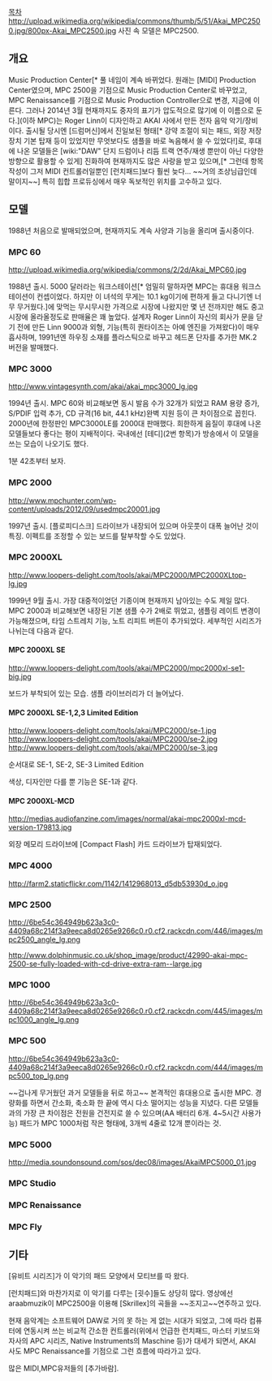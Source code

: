 [[목차]]
http://upload.wikimedia.org/wikipedia/commons/thumb/5/51/Akai_MPC2500.jpg/800px-Akai_MPC2500.jpg
사진 속 모델은 MPC2500.

== 개요 ==

Music Production Center[* 풀 네임이 계속 바뀌었다. 원래는 [MIDI] Production Center였으며, MPC 2500을 기점으로 Music Production Center로 바꾸었고, MPC Renaissance를 기점으로 Music Production Controller으로 변경, 지금에 이른다. 그러나 2014년 3월 현재까지도 중자의 표기가 압도적으로 많기에 이 이름으로 둔다.](이하 MPC)는 Roger Linn이 디자인하고 AKAI 사에서 만든 전자 음악 악기/장비이다. 출시될 당시엔 [드럼머신]에서 진일보된 형태[* 강약 조절이 되는 패드, 외장 저장 장치 기본 탑재 등이 있었지만 무엇보다도 샘플을 바로 녹음해서 쓸 수 있었다!]로, 후대에 나온 모델들은 [wiki:"DAW" 단지 드럼이나 리듬 트랙 연주/재생 뿐만이 아닌 다양한 방향으로 활용할 수 있게] 진화하여 현재까지도 많은 사랑을 받고 있으며,[* 그런데 항목 작성이 그저 MIDI 컨트롤러일뿐인 [런치패드]보다 훨씬 늦다... ~~거의 조상님급인데 말이지~~] 특히 힙합 프로듀싱에서 매우 독보적인 위치를 고수하고 있다. 

== 모델 ==

1988년 처음으로 발매되었으며, 현재까지도 계속 사양과 기능을 올리며 출시중이다.

=== MPC 60 ===

http://upload.wikimedia.org/wikipedia/commons/2/2d/Akai_MPC60.jpg

1988년 출시. 5000 달러라는 워크스테이션[* 엄밀히 말하자면 MPC는 휴대용 워크스테이션이 컨셉이었다. 하지만 이 녀석의 무게는 10.1 kg이기에 편하게 들고 다니기엔 너무 무거웠다.]에 맞먹는 무시무시한 가격으로 시장에 나왔지만 몇 년 전까지만 해도 중고 시장에 올라올정도로 판매율은 꽤 높았다. 설계자 Roger Linn이 자신의 회사가 문을 닫기 전에 만든 Linn 9000과 외형, 기능(특히 퀀타이즈는 아예 엔진을 가져왔다)이 매우 흡사하며, 1991년엔 하우징 소재를 플라스틱으로 바꾸고 헤드폰 단자를 추가한 MK.2 버전을 발매했다.

=== MPC 3000 ===

http://www.vintagesynth.com/akai/akai_mpc3000_lg.jpg

1994년 출시. MPC 60와 비교해보면 동시 발음 수가 32개가 되었고 RAM 용량 증가, S/PDIF 입력 추가, CD 규격(16 bit, 44.1 kHz)완벽 지원 등이 큰 차이점으로 꼽힌다. 2000년에 한정판인 MPC3000LE를 2000대 판매했다. 희한하게 음질이 후대에 나온 모델들보다 좋다는 평이 지배적이다. 국내에선 [테디](2번 항목)가 방송에서 이 모델을 쓰는 모습이 나오기도 했다.

{{{#!html
<iframe width="400" height="300" src="//www.youtube.com/embed/Fya5h410cE0" frameborder="0" allowfullscreen></iframe>)
}}}
1분 42초부터 보자.

=== MPC 2000 ===

http://www.mpchunter.com/wp-content/uploads/2012/09/usedmpc20001.jpg

1997년 출시. [플로피디스크] 드라이브가 내장되어 있으며 아웃풋이 대폭 늘어난 것이 특징. 이펙트를 조정할 수 있는 보드를 탈부착할 수도 있었다.

=== MPC 2000XL ===

http://www.loopers-delight.com/tools/akai/MPC2000/MPC2000XLtop-lg.jpg

1999년 9월 출시. 가장 대중적이었던 기종이며 현재까지 남아있는 수도 제일 많다. MPC 2000과 비교해보면 내장된 기본 샘플 수가 2배로 뛰었고, 샘플링 레이트 변경이 가능해졌으며, 타임 스트레치 기능, 노트 리피트 버튼이 추가되었다. 세부적인 시리즈가 나뉘는데 다음과 같다.

==== MPC 2000XL SE ====

http://www.loopers-delight.com/tools/akai/MPC2000/mpc2000xl-se1-big.jpg

보드가 부착되어 있는 모습.
샘플 라이브러리가 더 늘어났다.

==== MPC 2000XL SE-1,2,3 Limited Edition ====

http://www.loopers-delight.com/tools/akai/MPC2000/se-1.jpg
http://www.loopers-delight.com/tools/akai/MPC2000/se-2.jpg
http://www.loopers-delight.com/tools/akai/MPC2000/se-3.jpg

순서대로 SE-1, SE-2, SE-3 Limited Edition

색상, 디자인만 다를 뿐 기능은 SE-1과 같다.

==== MPC 2000XL-MCD ====

http://medias.audiofanzine.com/images/normal/akai-mpc2000xl-mcd-version-179813.jpg

외장 메모리 드라이브에 [Compact Flash] 카드 드라이브가 탑재되었다.

=== MPC 4000 ===

http://farm2.staticflickr.com/1142/1412968013_d5db53930d_o.jpg

=== MPC 2500 ===

http://6be54c364949b623a3c0-4409a68c214f3a9eeca8d0265e9266c0.r0.cf2.rackcdn.com/446/images/mpc2500_angle_lg.png

http://www.dolphinmusic.co.uk/shop_image/product/42990-akai-mpc-2500-se-fully-loaded-with-cd-drive-extra-ram--large.jpg

=== MPC 1000 ===

http://6be54c364949b623a3c0-4409a68c214f3a9eeca8d0265e9266c0.r0.cf2.rackcdn.com/445/images/mpc1000_angle_lg.png

=== MPC 500 ===

http://6be54c364949b623a3c0-4409a68c214f3a9eeca8d0265e9266c0.r0.cf2.rackcdn.com/444/images/mpc500_top_lg.png

~~겁나게 무거웠던 과거 모델들을 뒤로 하고~~ 본격적인 휴대용으로 출시한 MPC. 경량화를 하면서 간소화, 축소화 한 끝에 역시 다소 떨어지는 성능을 지녔다. 다른 모델들과의 가장 큰 차이점은 전원을 건전지로 쓸 수 있으며(AA 배터리 6개. 4~5시간 사용가능) 패드가 MPC 1000처럼 작은 형태에, 3개씩 4줄로 12개 뿐이라는 것.

=== MPC 5000 ===

http://media.soundonsound.com/sos/dec08/images/AkaiMPC5000_01.jpg

=== MPC Studio ===
=== MPC Renaissance ===
=== MPC Fly ===

== 기타 ==

[유비트 시리즈]가 이 악기의 패드 모양에서 모티브를 따 왔다.

{{{#!html
<iframe width="560" height="315" src="//www.youtube.com/embed/lmEhCDRvQKA" frameborder="0" allowfullscreen></iframe>
}}}
[런치패드]와 마찬가지로 이 악기를 다루는 [굇수]들도 상당히 많다. 영상에선 araabmuzik이 MPC2500을 이용해 [Skrillex]의 곡들을 ~~조지고~~연주하고 있다.

현재 음악계는 소프트웨어 DAW로 거의 못 하는 게 없는 시대가 되었고, 그에 따라 컴퓨터에 연동시켜 쓰는 비교적 간소한 컨트롤러(위에서 언급한 런치패드, 마스터 키보드와 자사의 APC 시리즈, Native Instruments의 Maschine 등)가 대세가 되면서, AKAI 사도 MPC Renaissance를 기점으로 그런 흐름에 따라가고 있다.

많은 MIDI,MPC유저들의 [추가바람].
